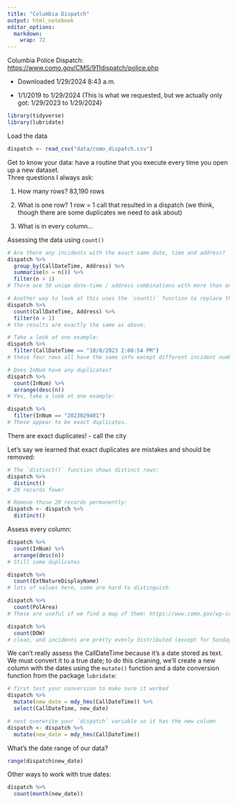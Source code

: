 ```yaml
---
title: "Columbia Dispatch"
output: html_notebook
editor_options: 
  markdown: 
    wrap: 72
---
```


Columbia Police Dispatch:
<https://www.como.gov/CMS/911dispatch/police.php>

-   Downloaded 1/29/2024 8:43 a.m.

-   1/1/2019 to 1/29/2024 (This is what we requested, but we actually
    only got: 1/29/2023 to 1/29/2024)

```r
library(tidyverse)
library(lubridate)
```

Load the data

```r
dispatch <- read_csv("data/como_dispatch.csv")
```

Get to know your data: have a routine that you execute every time you
open up a new dataset.\
Three questions I always ask:

1.  How many rows? 83,190 rows

2.  What is one row? 1 row = 1 call that resulted in a dispatch (we
    think, though there are some duplicates we need to ask about)

3.  What is in every column...

Assessing the data using `count()`

```r
# Are there any incidents with the exact same date, time and address?
dispatch %>% 
  group_by(CallDateTime, Address) %>% 
  summarise(n = n()) %>% 
  filter(n > 1)
# There are 50 uniqe date-time / address combinations with more than one record.

# Another way to look at this uses the `count()` function to replace the `group_by()` and `summarise(n = n())`:
dispatch %>% 
  count(CallDateTime, Address) %>% 
  filter(n > 1)
# the results are exactly the same as above.

# Take a look at one example:
dispatch %>% 
  filter(CallDateTime == "10/8/2023 2:08:54 PM")
# these four rows all have the same info except different incident numbers. different tickets? 

# Does InNum have any duplicates? 
dispatch %>% 
  count(InNum) %>% 
  arrange(desc(n))
# Yes, take a look at one example: 

dispatch %>% 
  filter(InNum == "2023029401") 
# These appear to be exact duplicates.
```

There are exact duplicates! - call the city

Let's say we learned that exact duplicates are mistakes and should be
removed:
```r
# The `distinct()` function shows distinct rows:
dispatch %>% 
  distinct()
# 20 records fewer

# Remove those 20 records permanently:
dispatch <- dispatch %>% 
  distinct()
```

Assess every column:

```r
dispatch %>% 
  count(InNum) %>% 
  arrange(desc(n))
# Still some duplicates

dispatch %>% 
  count(ExtNatureDisplayName)
# lots of values here, some are hard to distinguish.

dispatch %>% 
  count(PolArea)
# These are useful if we find a map of them: https://www.como.gov/wp-content/uploads/2022/01/Beat-map-2.pdf

dispatch %>% 
  count(DOW)
# clean, and incidents are pretty evenly distributed (except for Sunday?)
```

We can't really assess the CallDateTime because it's a date stored as text. We must convert it to a true date; to do this cleaning, we'll create a new column with the dates using the `mutate()` function and a date conversion function from the package `lubridate`:
```r
# first test your conversion to make sure it worked
dispatch %>% 
  mutate(new_date = mdy_hms(CallDateTime)) %>% 
  select(CallDateTime, new_date)

# next overwrite your `dispatch` variable so it has the new column
dispatch <- dispatch %>% 
  mutate(new_date = mdy_hms(CallDateTime))
```

What's the date range of our data?

```r
range(dispatch$new_date)
```

Other ways to work with true dates:

```r
dispatch %>% 
  count(month(new_date))
```
